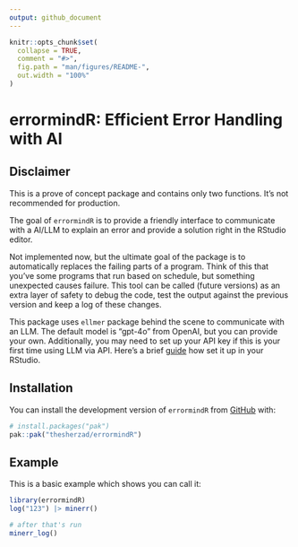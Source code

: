 ```yaml
---
output: github_document
---
```


<!-- README.md is generated from README.Rmd. Please edit that file -->

```r
knitr::opts_chunk$set(
  collapse = TRUE,
  comment = "#>",
  fig.path = "man/figures/README-",
  out.width = "100%"
)
```

# errormindR: Efficient Error Handling with AI

<!-- badges: start -->
<!-- badges: end -->

## Disclaimer

This is a prove of concept package and contains only two functions. It's not recommended for production.

The goal of `errormindR` is to provide a friendly interface to communicate with a AI/LLM to explain an error and provide a solution right in the RStudio editor.

Not implemented now, but the ultimate goal of the package is to automatically replaces the failing parts of a program. Think of this that you've some programs that run based on schedule, but something unexpected causes failure. This tool can be called (future versions) as an extra layer of safety to debug the code, test the output against the previous version and keep a log of these changes.

This package uses `ellmer` package behind the scene to communicate with an LLM. The default model is "gpt-4o" from OpenAI, but you can provide your own.
Additionally, you may need to set up your API key if this is your first time using LLM via API. Here's a brief [guide](https://ellmer.tidyverse.org/reference/chat_openai.html?q=OPENAI_API_KEY#arg-api-key) how set it up in your RStudio.

## Installation

You can install the development version of `errormindR` from [GitHub](https://github.com/) with:

``` r
# install.packages("pak")
pak::pak("thesherzad/errormindR")
```

## Example

This is a basic example which shows you can call it:

```r
library(errormindR)
log("123") |> minerr()

# after that's run
minerr_log()
```
